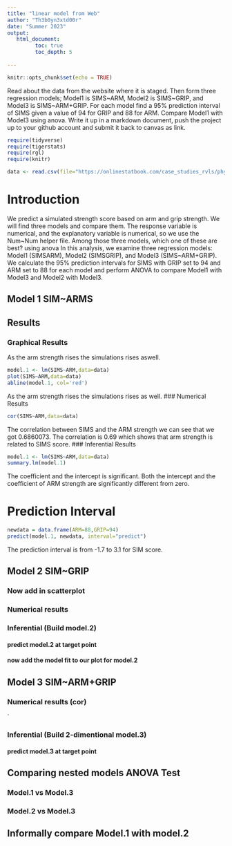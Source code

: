 ```yaml
---
title: "linear model from Web"
author: "Th3b0yn3xtd00r"
date: "Summer 2023"
output:
   html_document:
         toc: true
         toc_depth: 5
        
---
```


```r
knitr::opts_chunk$set(echo = TRUE)
```

Read about the data from the website where it is staged.  Then form three regression models; Model1 is SIMS~ARM, Model2 is SIMS~GRIP, and Model3 is SIMS~ARM+GRIP. For each model find a 95% prediction interval of SIMS given a value of 94  for GRIP and 88 for ARM. Compare Model1 with Model3 using anova. Write it up in a markdown document, push the project up to your github account and submit it back to canvas as link. 

 


```r
require(tidyverse)
require(tigerstats)
require(rgl)
require(knitr)

```

```r
data <- read.csv(file="https://onlinestatbook.com/case_studies_rvls/physical_strength/data.txt",sep="",header=TRUE)  

```

# Introduction
We predict a simulated strength score based on arm and grip strength. We will find three models and compare them. The response variable is numerical, and the explanatory variable is numerical, so we use the Num~Num helper file.
Among those three models, which one of these are best? using anova
In this analysis, we examine three regression models: Model1 (SIMSARM), Model2 (SIMSGRIP), and Model3 (SIMS~ARM+GRIP). We calculate the 95% prediction intervals for SIMS with GRIP set to 94 and ARM set to 88 for each model and perform ANOVA to compare Model1 with Model3 and Model2 with Model3.

## Model 1 SIM~ARMS

## Results
### Graphical Results
As the arm strength rises the simulations rises aswell.

```r
model.1 <- lm(SIMS~ARM,data=data)
plot(SIMS~ARM,data=data)
abline(model.1, col='red')
```

As the arm strength rises the simulations rises as well.
### Numerical Results

```r
cor(SIMS~ARM,data=data)
```

The correlation between SIMS and the ARM strength we can see that we got 0.6860073.
The correlation is 0.69 which shows that arm strength is related to SIMS score.
### Inferential Results

```r
model.1 <- lm(SIMS~ARM,data=data)
summary.lm(model.1)
```

The coefficient and the intercept is significant. Both the intercept and the coefficient of ARM strength are significantly different from zero.

# Prediction Interval
```r
newdata = data.frame(ARM=88,GRIP=94)
predict(model.1, newdata, interval="predict")
```

The prediction interval is from -1.7 to 3.1 for SIM score.

## Model 2 SIM~GRIP

### Now add in scatterplot


### Numerical results 


### Inferential  (Build model.2)
  

#### predict model.2 at target point

#### now add the model fit to our plot for model.2
  


## Model 3 SIM~ARM+GRIP

### Numerical results (cor)

`
  
### Inferential  (Build 2-dimentional model.3)

#### predict model.3 at target point
  

## Comparing nested models ANOVA Test

### Model.1 vs Model.3
### Model.2 vs Model.3

## Informally compare Model.1 with model.2

